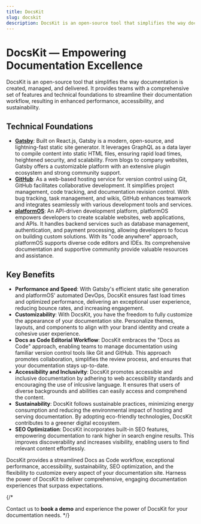 ```yaml
---
title: DocsKit
slug: docskit
description: DocsKit is an open-source tool that simplifies the way documentation is created, managed, and delivered.
---
```


# DocsKit — Empowering Documentation Excellence

DocsKit is an open-source tool that simplifies the way documentation is created, managed, and delivered. It provides teams with a comprehensive set of features and technical foundations to streamline their documentation workflow, resulting in enhanced performance, accessibility, and sustainability.

## Technical Foundations

* **[Gatsby](https://www.gatsbyjs.com)**: Built on React.js, Gatsby is a modern, open-source, and lightning-fast static site generator. It leverages GraphQL as a data layer to compile content into static HTML files, ensuring rapid load times, heightened security, and scalability. From blogs to company websites, Gatsby offers a customizable platform with an extensive plugin ecosystem and strong community support.
* **[GitHub](https://github.com)**: As a web-based hosting service for version control using Git, GitHub facilitates collaborative development. It simplifies project management, code tracking, and documentation revision control. With bug tracking, task management, and wikis, GitHub enhances teamwork and integrates seamlessly with various development tools and services.
* **[platformOS](https://www.platformos.com)**: An API-driven development platform, platformOS empowers developers to create scalable websites, web applications, and APIs. It handles backend services such as database management, authentication, and payment processing, allowing developers to focus on building custom solutions. With its "code anywhere" approach, platformOS supports diverse code editors and IDEs. Its comprehensive documentation and supportive community provide valuable resources and assistance.

## Key Benefits

* **Performance and Speed**: With Gatsby's efficient static site generation and platformOS' automated DevOps, DocsKit ensures fast load times and optimized performance, delivering an exceptional user experience, reducing bounce rates, and increasing engagement.
* **Customizability**: With DocsKit, you have the freedom to fully customize the appearance of your documentation site. Personalize themes, layouts, and components to align with your brand identity and create a cohesive user experience.
* **Docs as Code Editorial Workflow**: DocsKit embraces the "Docs as Code" approach, enabling teams to manage documentation using familiar version control tools like Git and GitHub. This approach promotes collaboration, simplifies the review process, and ensures that your documentation stays up-to-date.
* **Accessibility and Inclusivity**: DocsKit promotes accessible and inclusive documentation by adhering to web accessibility standards and encouraging the use of inlcusive language. It ensures that users of diverse backgrounds and abilities can easily access and comprehend the content.
* **Sustainability**: DocsKit follows sustainable practices, minimizing energy consumption and reducing the environmental impact of hosting and serving documentation. By adopting eco-friendly technologies, DocsKit contributes to a greener digital ecosystem.
* **SEO Optimization**: DocsKit incorporates built-in SEO features, empowering documentation to rank higher in search engine results. This improves discoverability and increases visibility, enabling users to find relevant content effortlessly.

DocsKit provides a streamlined Docs as Code workflow, exceptional performance, accessibility, sustainability, SEO optimization, and the flexibility to customize every aspect of your documentation site. Harness the power of DocsKit to deliver comprehensive, engaging documentation experiences that surpass expectations. 

{/* 

<CtaCard iconSrc={calendarIcon} ctaText="Book a demo" ctaLink="/contact/">Contact us to **book a demo** and experience the power of DocsKit for your documentation needs.</CtaCard> */}


